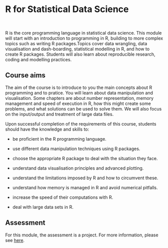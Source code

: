 # R for Statistical Data Science

<br>

R is the core programming language in statistical data science. This module will start with an introduction to programming in R, building to more complex topics such as writing R packages.Topics cover data wrangling, data visualisation and dash-boarding, statistical modelling in R, and how to create R packages. Students will also learn about reproducible research, coding and modelling practices.


## Course aims

The aim of the course is to introduce to you the main concepts about R programming and to pratice. You will learn about data manipulation and visualisation. Some chapters are about number representation, memory management and speed of execution in R, how this might create some problems, and what solutions can be used to solve them. We will also focus on the input/output and treatment of large data files.

Upon successful completion of the requirements of this course, students should have the knowledge and skills to:

- be proficient in the R programming language.

- use different data manipulation techniques using R packages.

- choose the appropriate R package to deal with the situation they face.

- understand data visualisation principles and advanced plotting.

- understand the limitations imposed by R and how to circumvent these.

- understand how memory is managed in R and avoid numerical pitfalls.

- increase the speed of their computations with R.

- deal with large data sets in R.



## Assessment

For this module, the assessment is a project. For more information, please see [here](../information/assessment.qmd).